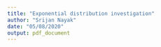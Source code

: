 ```yaml
---
title: "Exponential distribution investigation"
author: "Srijan Nayak"
date: "05/08/2020"
output: pdf_document
---
```

